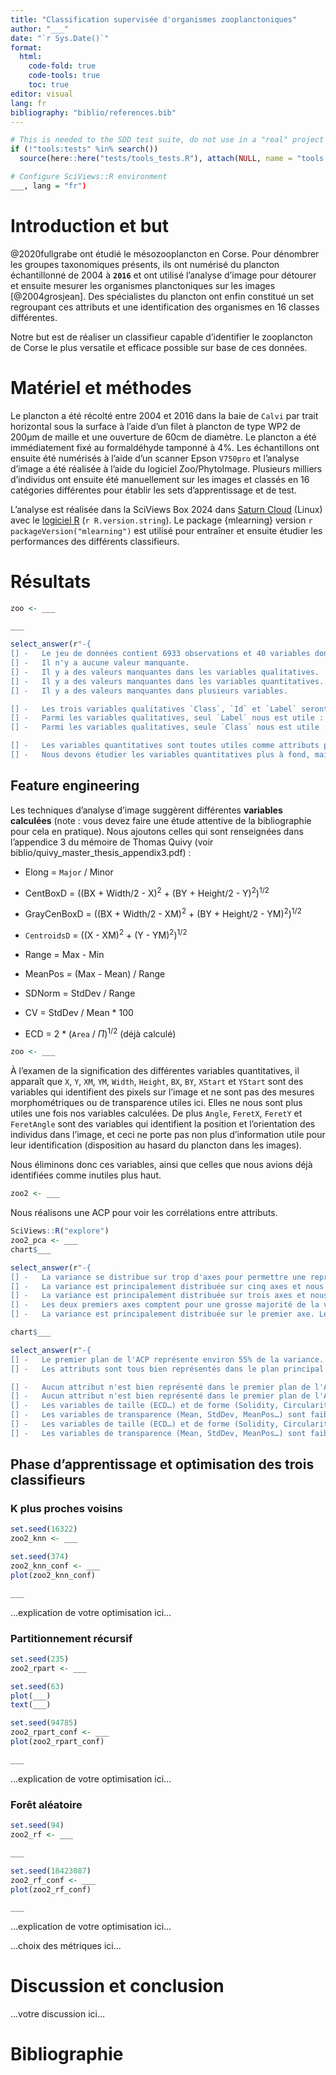 ```yaml
---
title: "Classification supervisée d'organismes zooplanctoniques"
author: "___"
date: "`r Sys.Date()`"
format:
  html:
    code-fold: true
    code-tools: true
    toc: true
editor: visual
lang: fr
bibliography: "biblio/references.bib"
---
```


```r
# This is needed to the SDD test suite, do not use in a "real" project
if (!"tools:tests" %in% search())
  source(here::here("tests/tools_tests.R"), attach(NULL, name = "tools:tests"))

# Configure SciViews::R environment
___, lang = "fr")
```

# Introduction et but

<!--% Lisez attentivement l'introduction et but, ainsi que le matériel et méthodes. Ces sections sont importantes pour bien comprendre le contexte du travail. Elles sont déjà rédigées pour vous donner une bonne idée de ce qui doit y figurer. Recherchez les publications citées et trouvez l'information manquante que vous compléterez (trois mots manquants marqués ___). -->

@2020fullgrabe ont étudié le mésozooplancton en Corse. Pour dénombrer les groupes taxonomiques présents, ils ont numérisé du plancton échantillonné de 2004 à **`2016`** et ont utilisé l'analyse d'image pour détourer et ensuite mesurer les organismes planctoniques sur les images [@2004grosjean]. Des spécialistes du plancton ont enfin constitué un set regroupant ces attributs et une identification des organismes en 16 classes différentes.

Notre but est de réaliser un classifieur capable d'identifier le zooplancton de Corse le plus versatile et efficace possible sur base de ces données.

# Matériel et méthodes

Le plancton a été récolté entre 2004 et 2016 dans la baie de `Calvi` par trait horizontal sous la surface à l'aide d'un filet à plancton de type WP2 de 200µm de maille et une ouverture de 60cm de diamètre. Le plancton a été immédiatement fixé au formaldéhyde tamponné à 4%. Les échantillons ont ensuite été numérisés à l'aide d'un scanner Epson `V750pro` et l'analyse d'image a été réalisée à l'aide du logiciel Zoo/PhytoImage. Plusieurs milliers d'individus ont ensuite été manuellement sur les images et classés en 16 catégories différentes pour établir les sets d'apprentissage et de test.

L'analyse est réalisée dans la SciViews Box 2024 dans [Saturn Cloud](https://saturncloud.io) (Linux) avec le [logiciel R](https://www.r-project.org) (`r R.version.string`). Le package {mlearning} version `r packageVersion("mlearning")` est utilisé pour entraîner et ensuite étudier les performances des différents classifieurs.

# Résultats

```r
zoo <- ___
```

<!--% Utilisez la fonction skim() du package {skimr} pour avoir une première description des données -->

```r
___
```

<!--% Commentez ces tableaux en sélectionnant les phrases ci-dessous. -->

<!--# Lorsque vous voyez un chunk avec un `select_answer()` qui présente une série d'items à cocher, vous ne modifiez RIEN dans ce chunk si ce n'est rajouter des coches en forme de 'x' entre les crochets [] en regard des items corrects pour donner ceci: [x] -   item correct. -->

```r
select_answer(r"-{
[] -   Le jeu de données contient 6933 observations et 40 variables dont trois sont qualitatives.
[] -   Il n'y a aucune valeur manquante.
[] -   Il y a des valeurs manquantes dans les variables qualitatives.
[] -   Il y a des valeurs manquantes dans les variables quantitatives.
[] -   Il y a des valeurs manquantes dans plusieurs variables.

[] -   Les trois variables qualitatives `Class`, `Id` et `Label` seront utilisées pour la classification.
[] -   Parmi les variables qualitatives, seul `Label` nous est utile : les deux autres (`Id` et `Class`) identifient les individus dans les échantillons, mais cette information n'est pas utile pour le classifieur.
[] -   Parmi les variables qualitatives, seule `Class` nous est utile : les deux autres (`Id` et `Label`) identifient les individus dans les échantillons, mais cette information n'est pas utile pour le classifieur.

[] -   Les variables quantitatives sont toutes utiles comme attributs permettant de classer notre plancton.
[] -   Nous devons étudier les variables quantitatives plus à fond, mais les variables `Item` (numéro de l'individu) et `Dil` (facteur de dilution de l'échantillon) ne nous intéressent *a priori* pas, car ce ne sont pas des mesures morphométriques ou de transparence des individus.}-")
```

## Feature engineering

<!--% Dans cette section, vous allez retravailler le tableau de manière à aboutir à un data frame qui ne contienne que la variable à prédire et vos attributs. Vous allez calculer des attributs dérivés potentiellement intéressants et vous allez aussi éliminer des variables inutiles pour la classification. Le document `biblio/quivy_master_thesis_appendix3.pdf` est un bon point de départ pour vous informer sur les attributs disponibles ou calculables. Complétez les zones manquantes marquées ___. -->

Les techniques d'analyse d'image suggèrent différentes **variables calculées** (note : vous devez faire une étude attentive de la bibliographie pour cela en pratique). Nous ajoutons celles qui sont renseignées dans l'appendice 3 du mémoire de Thomas Quivy (voir biblio/quivy_master_thesis_appendix3.pdf) :

-   Elong = `Major` / Minor

-   CentBoxD = ((BX + Width/2 - X)^2^ + (BY + Height/2 - Y)^2^)^1/2^

-   GrayCenBoxD = ((BX + Width/2 - XM)^2^ + (BY + Height/2 - YM)^2^)^1/2^

-   `CentroidsD` = ((X - XM)^2^ + (Y - YM)^2^)^1/2^

-   Range = Max - Min

-   MeanPos = (Max - Mean) / Range

-   SDNorm = StdDev / Range

-   CV = StdDev / Mean \* 100

-   ECD = 2 \* (`Area` / $\Pi$)^1/2^ (déjà calculé)

<!--% Calculez maintenant ces attributs dérivés. Rappelez-vous que x^1/2 est la racine carrée de x et se note sqrt(x) dans R. -->

```r
zoo <- ___ 
```

À l'examen de la signification des différentes variables quantitatives, il apparaît que `X`, `Y`, `XM`, `YM`, `Width`, `Height`, `BX`, `BY`, `XStart` et `YStart` sont des variables qui identifient des pixels sur l'image et ne sont pas des mesures morphométriques ou de transparence utiles ici. Elles ne nous sont plus utiles une fois nos variables calculées. De plus `Angle`, `FeretX`, `FeretY` et `FeretAngle` sont des variables qui identifient la position et l'orientation des individus dans l'image, et ceci ne porte pas non plus d'information utile pour leur identification (disposition au hasard du plancton dans les images).

Nous éliminons donc ces variables, ainsi que celles que nous avions déjà identifiées comme inutiles plus haut.

<!--% Éliminez les variables inutiles ci-dessous et placez le résultat dans zoo2. Vérifiez attentivement s'il n'y a pas d'autre(s) variable(s) à éliner... Hint : oui, il y en a une ! -->

```r
zoo2 <- ___
```

Nous réalisons une ACP pour voir les corrélations entre attributs.

<!--% Effectuez à présent une ACP pour voir comment les attributs se distribuent dans l'espace des variables. -->

```r
SciViews::R("explore")
zoo2_pca <- ___
chart$___
```

<!--% interprétation… -->

```r
select_answer(r"-{
[] -   La variance se distribue sur trop d'axes pour permettre une représentation correcte.
[] -   La variance est principalement distribuée sur cinq axes et nous ne pouvons pas représenter correctement les données en deux dimensions.
[] -   La variance est principalement distribuée sur trois axes et nous ne pouvons pas représenter correctement les données en deux dimensions.
[] -   Les deux premiers axes comptent pour une grosse majorité de la variance. Nous pouvons représenter les données dans le premier plan de l'ACP.
[] -   La variance est principalement distribuée sur le premier axe. Le premier plan de l'ACP reprend une bonne part de la variance totale et est utilisable pour la représentation des données.}-")
```

<!--% Visualisez les attributs dans l'espace des variables dans le premier plan principal de l'ACP -->

```r
chart$___
```

<!--% Interprétez ce graphique -->

```r
select_answer(r"-{
[] -   Le premier plan de l'ACP représente environ 55% de la variance.
[] -   Les attributs sont tous bien représentés dans le plan principal de l'ACP.

[] -   Aucun attribut n'est bien représenté dans le premier plan de l'ACP. Nous n'avons aucunes corrélations entre les différentes variables.
[] -   Aucun attribut n'est bien représenté dans le premier plan de l'ACP. Nous avons des corrélations fortes entre plusieurs variables.
[] -   Les variables de taille (ECD…) et de forme (Solidity, Circularity…) sont corrélées avec le premier axe (mais faiblement).
[] -   Les variables de transparence (Mean, StdDev, MeanPos…) sont faiblement corrélées avec le premier axe.
[] -   Les variables de taille (ECD…) et de forme (Solidity, Circularity…) sont corrélées avec le second axe (mais de manière assez faible).
[] -   Les variables de transparence (Mean, StdDev, MeanPos…) sont faiblement corrélées avec le second axe.}-")
```

## Phase d'apprentissage et optimisation des trois classifieurs

<!--% Pour chacune des trois méthodes (k plus proche voisin, arbre de partitionnement et forêt aléatoire) entraînez un classifieur et optimisez le premier et le dernier en choisissant les meilleurs paramètres pour chacun d'eux (mesure des performances par validation croisée dix fois). Indiquez les différentes valeurs des paramètres testés mais ne conservez que le meilleur modèle (ne dupliquez pas les chunks !) -->

### K plus proches voisins

<!--% Vous optimisez le paramètre k ici. Garder à l'esprit que les valeurs paires ne sont pas otimales et concentrez-vous sur les valeurs impaires. Il est très rare de monter à plus d'une ou deux dizaines de proches voisins. Regardez aussi le nombre de classes dans lesquelles le classifieur place des items : si ce nombre diminue, c'est mauvais signe ! -->

```r
set.seed(16322)
zoo2_knn <- ___
```

<!--% matrice de confusion par validation croisée dix fois et graphique -->

```r
set.seed(374)
zoo2_knn_conf <- ___
plot(zoo2_knn_conf)
```

<!--% Calculez les métriques globales, ainsi que le score F, le rappel et la précision par classe à partir de la matrice de confusion (pas toutes les métriques !) -->

```r
___
```

<!--% Indiquez ci-dessous les paramètres testés pour votre classifieur k plus proches voisins en 2 phrases max. -->

...explication de votre optimisation ici...

### Partitionnement récursif

<!--% Le partitionnement récursif a plusieurs paramètres qu'il est possible d'optimiser. Cependant pour cet exercice, vous vous contentez de faire la version par défaut dans le but de la comparer aux deux autres classifieurs. -->

```r
set.seed(235)
zoo2_rpart <- ___
```

<!--% Graphique du partitionnement récursif -->

```r
set.seed(63)
plot(___)
text(___)
```

<!--% matrice de confusion par validation croisée dix fois et graphique -->

```r
set.seed(94785)
zoo2_rpart_conf <- ___
plot(zoo2_rpart_conf)
```

<!--% Calculez les métriques globales, ainsi que le score F, le rappel et la précision par classe à partir de la matrice de confusion (pas toutes les métriques !) -->

```r
___
```

<!--% Indiquez ci-dessous les paramètres testés pour votre classifieur partitionnement récursif en 2 phrases max. -->

...explication de votre optimisation ici...

### Forêt aléatoire

<!--% Ici, vous optimiserez le nombre d'arbres `ntree =` en vous aidant du graphique. Ne cherchez pas forcément le résultat le plus élevé en allant grapiller des décimales, mais pensez aussi au temps de calcul que vous pouvez améliorer en réduisant le nombre d'arbres, si c'est possible. -->

```r
set.seed(94)
zoo2_rf <- ___
```

<!--% Graphique de l'erreur en fonction du nombre d'arbres -->

```r
___
```

<!--% matrice de confusion par validation croisée dix fois et graphique -->

```r
set.seed(18423087)
zoo2_rf_conf <- ___
plot(zoo2_rf_conf)
```

<!--% Calculez les métriques globales, ainsi que le score F, le rappel et la précision par classe à partir de la matrice de confusion (pas toutes les métriques !) -->

```r
___
```

<!--% Indiquez ci-dessous les paramètres testés pour votre forêt aléatoire en 2 phrases max. -->

...explication de votre optimisation ici...

<!--% Justification de la ou des métriques de performance prises en compte et critère de choix du classifieur optimal parmi les trois ci-dessous en 2 phrases max. -->

...choix des métriques ici...

# Discussion et conclusion

<!--% Indiquez ci-dessous en 4 à 6 phrases maximum quel classifieur vous considérez comme le meilleur et s'il vous parait adéquat ici pour un déploiement (allez dans le détail pour les classes éventuellement problématiques). -->

...votre discussion ici...

# Bibliographie
